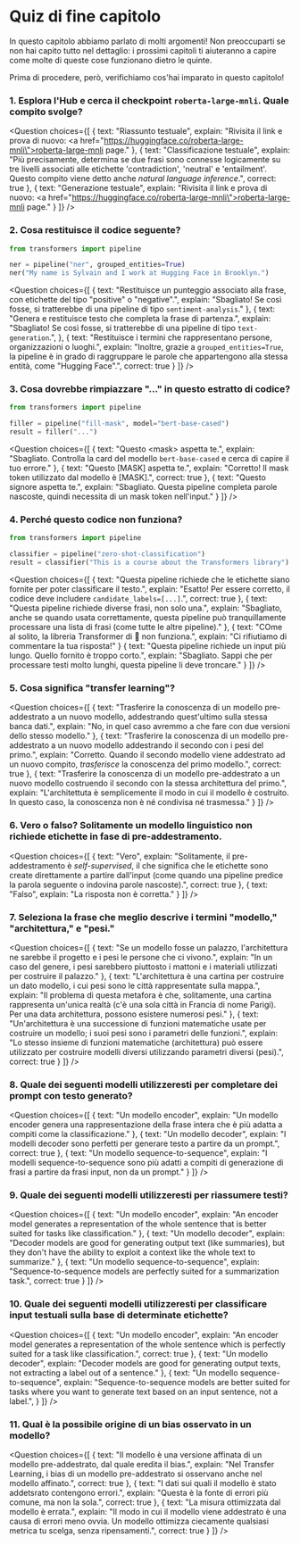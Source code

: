 <!-- DISABLE-FRONTMATTER-SECTIONS -->

# Quiz di fine capitolo

In questo capitolo abbiamo parlato di molti argomenti! Non preoccuparti se non hai capito tutto nel dettaglio: i prossimi capitoli ti aiuteranno a capire come molte di queste cose funzionano dietro le quinte.

Prima di procedere, però, verifichiamo cos'hai imparato in questo capitolo!


### 1. Esplora l'Hub e cerca il checkpoint `roberta-large-mnli`. Quale compito svolge?


<Question
	choices={[
		{
			text: "Riassunto testuale",
			explain: "Rivisita il link e prova di nuovo: <a href=\"https://huggingface.co/roberta-large-mnli\">roberta-large-mnli page</a>."
		},
		{
			text: "Classificazione testuale",
			explain: "Più precisamente, determina se due frasi sono connesse logicamente su tre livelli associati alle etichette 'contradiction', 'neutral' e 'entailment'. Questo compito viene detto anche <em>natural language inference</em>.",
			correct: true
		},
		{
			text: "Generazione testuale",
			explain: "Rivisita il link e prova di nuovo: <a href=\"https://huggingface.co/roberta-large-mnli\">roberta-large-mnli page</a>."
		}
	]}
/>

### 2. Cosa restituisce il codice seguente?

```py
from transformers import pipeline

ner = pipeline("ner", grouped_entities=True)
ner("My name is Sylvain and I work at Hugging Face in Brooklyn.")
```

<Question
	choices={[
		{
			text: "Restituisce un punteggio associato alla frase, con etichette del tipo \"positive\" o \"negative\".",
			explain: "Sbagliato! Se così fosse, si tratterebbe di una pipeline di tipo <code>sentiment-analysis</code>."
		},
		{
			text: "Genera e restituisce testo che completa la frase di partenza.",
			explain: "Sbagliato! Se così fosse, si tratterebbe di una pipeline di tipo <code>text-generation</code>.",
		},
		{
			text: "Restituisce i termini che rappresentano persone, organizzazioni o luoghi.",
			explain: "Inoltre, grazie a <code>grouped_entities=True</code>, la pipeline è in grado di raggruppare le parole che appartengono alla stessa entità, come \"Hugging Face\".",
			correct: true
		}
	]}
/>

### 3. Cosa dovrebbe rimpiazzare "..." in questo estratto di codice?

```py
from transformers import pipeline

filler = pipeline("fill-mask", model="bert-base-cased")
result = filler("...")
```

<Question
	choices={[
		{
			text: "Questo &#60;mask> aspetta te.",
			explain: "Sbagliato. Controlla la card del modello <code>bert-base-cased</code> e cerca di capire il tuo errore."
		},
		{
			text: "Questo [MASK] aspetta te.",
			explain: "Corretto! Il mask token utilizzato dal modello è [MASK].",
			correct: true
		},
		{
			text: "Questo signore aspetta te.",
			explain: "Sbagliato. Questa pipeline completa parole nascoste, quindi necessita di un mask token nell'input."
		}
	]}
/>

### 4. Perché questo codice non funziona?

```py
from transformers import pipeline

classifier = pipeline("zero-shot-classification")
result = classifier("This is a course about the Transformers library")
```

<Question
	choices={[
		{
			text: "Questa pipeline richiede che le etichette siano fornite per poter classificare il testo.",
			explain: "Esatto! Per essere corretto, il codice deve includere <code>candidate_labels=[...]</code>.",
			correct: true
		},
		{
			text: "Questa pipeline richiede diverse frasi, non solo una.",
			explain: "Sbagliato, anche se quando usata correttamente, questa pipeline può tranquillamente processare una lista di frasi (come tutte le altre pipeline)."
		},
		{
			text: "COme al solito, la libreria Transformer di 🤗 non funziona.",
			explain: "Ci rifiutiamo di commentare la tua risposta!"
		}
		{
			text: "Questa pipeline richiede un input più lungo. Quello fornito è troppo corto.",
			explain: "Sbagliato. Sappi che per processare testi molto lunghi, questa pipeline li deve troncare."
		}
	]}
/>

### 5. Cosa significa "transfer learning"?

<Question
	choices={[
		{
			text: "Trasferire la conoscenza di un modello pre-addestrato a un nuovo modello, addestrando quest'ultimo sulla stessa banca dati.",
			explain: "No, in quel caso avremmo a che fare con due versioni dello stesso modello."
		},
		{
			text: "Trasferire la conoscenza di un modello pre-addestrato a un nuovo modello addestrando il secondo con i pesi del primo.",
			explain: "Corretto. Quando il secondo modello viene addestrato ad un nuovo compito, *trasferisce* la conoscenza del primo modello.",
			correct: true
		},
		{
			text: "Trasferire la conoscenza di un modello pre-addestrato a un nuovo modello costruendo il secondo con la stessa architettura del primo.",
			explain: "L'architettuta è semplicemente il modo in cui il modello è costruito. In questo caso, la conoscenza non è né condivisa né trasmessa."
		}
	]}
/>

### 6. Vero o falso? Solitamente un modello linguistico non richiede etichette in fase di pre-addestramento.


<Question
	choices={[
		{
			text: "Vero",
			explain: "Solitamente, il pre-addestramento è <em>self-supervised</em>, il che significa che le etichette sono create direttamente a partire dall'input (come quando una pipeline predice la parola seguente o indovina parole nascoste).",
			correct: true
		},
		{
			text: "Falso",
			explain: "La risposta non è corretta."
		}
	]}
/>

### 7. Seleziona la frase che meglio descrive i termini "modello," "architettura," e "pesi."

<Question
	choices={[
		{
			text: "Se un modello fosse un palazzo, l'architettura ne sarebbe il progetto e i pesi le persone che ci vivono.",
			explain: "In un caso del genere, i pesi sarebbero piuttosto i mattoni e i materiali utilizzati per costruire il palazzo."
		},
		{
			text: "L'architettura è una cartina per costruire un dato modello, i cui pesi sono le città rappresentate sulla mappa.",
			explain: "Il problema di questa metafora è che, solitamente, una cartina rappresenta un'unica realtà (c'è una sola città in Francia di nome Parigi). Per una data architettura, possono esistere numerosi pesi."
		},
		{
			text: "Un'architettura è una successione di funzioni matematiche usate per costruire un modello; i suoi pesi sono i parametri delle funzioni.",
			explain: "Lo stesso insieme di funzioni matematiche (architettura) può essere utilizzato per costruire modelli diversi utilizzando parametri diversi (pesi).",
			correct: true
		}
	]}
/>


### 8. Quale dei seguenti modelli utilizzeresti per completare dei prompt con testo generato?

<Question
	choices={[
		{
			text: "Un modello encoder",
			explain: "Un modello encoder genera una rappresentazione della frase intera che è più adatta a compiti come la classificazione."
		},
		{
			text: "Un modello decoder",
			explain: "I modelli decoder sono perfetti per generare testo a partire da un prompt.",
			correct: true
		},
		{
			text: "Un modello sequence-to-sequence",
			explain: "I modelli sequence-to-sequence sono più adatti a compiti di generazione di frasi a partire da frasi input, non da un prompt."
		}
	]}
/>

### 9. Quale dei seguenti modelli utilizzeresti per riassumere testi?

<Question
	choices={[
		{
			text: "Un modello encoder",
			explain: "An encoder model generates a representation of the whole sentence that is better suited for tasks like classification."
		},
		{
			text: "Un modello decoder",
			explain: "Decoder models are good for generating output text (like summaries), but they don't have the ability to exploit a context like the whole text to summarize."
		},
		{
			text: "Un modello sequence-to-sequence",
			explain: "Sequence-to-sequence models are perfectly suited for a summarization task.",
			correct: true
		}
	]}
/>

### 10. Quale dei seguenti modelli utilizzeresti per classificare input testuali sulla base di determinate etichette?

<Question
	choices={[
		{
			text: "Un modello encoder",
			explain: "An encoder model generates a representation of the whole sentence which is perfectly suited for a task like classification.",
			correct: true
		},
		{
			text: "Un modello decoder",
			explain: "Decoder models are good for generating output texts, not extracting a label out of a sentence."
		},
		{
			text: "Un modello sequence-to-sequence",
			explain: "Sequence-to-sequence models are better suited for tasks where you want to generate text based on an input sentence, not a label.",
		}
	]}
/>

### 11. Qual è la possibile origine di un bias osservato in un modello?

<Question
	choices={[
		{
			text: "Il modello è una versione affinata di un modello pre-addestrato, dal quale eredita il bias.",
			explain: "Nel Transfer Learning, i bias di un modello pre-addestrato si osservano anche nel modello affinato.",
			correct: true
		},
		{
			text: "I dati sui quali il modello è stato addetsrato contengono errori.",
			explain: "Questa è la fonte di errori più comune, ma non la sola.",
			correct: true
		},
		{
			text: "La misura ottimizzata dal modello è errata.",
			explain: "Il modo in cui il modello viene addestrato è una causa di errori meno ovvia. Un modello ottimizza ciecamente qualsiasi metrica tu scelga, senza ripensamenti.",
			correct: true
		}
	]}
/>
